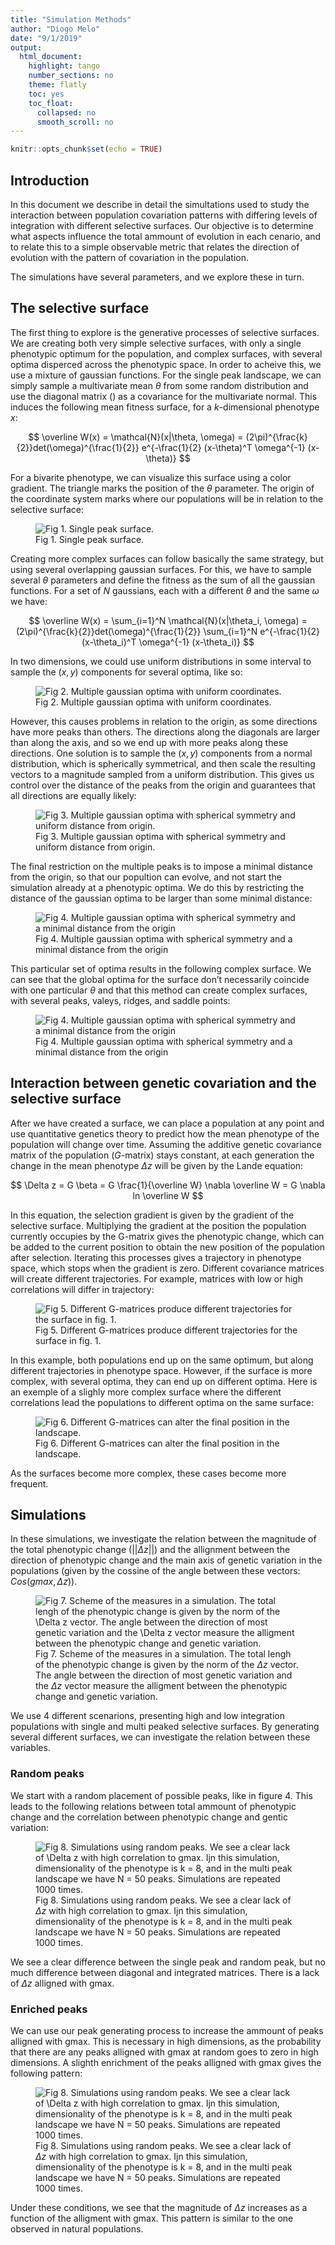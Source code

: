 ```yaml
---
title: "Simulation Methods"
author: "Diogo Melo"
date: "9/1/2019"
output:
  html_document:
    highlight: tango
    number_sections: no
    theme: flatly
    toc: yes
    toc_float:
      collapsed: no
      smooth_scroll: no
---
```


```r
knitr::opts_chunk$set(echo = TRUE)
```

## Introduction

In this document we describe in detail the simultations used to study the interaction between population
covariation patterns with differing levels of integration with different selective surfaces. Our objective is
to determine what aspects influence the total ammount of evolution in each cenario, and to relate this
to a simple observable metric that relates the direction of evolution with the pattern of covariation
in the population. 

The simulations have several parameters, and we explore these in turn.

## The selective surface

The first thing to explore is the generative processes of selective surfaces. We are creating both very
simple selective surfaces, with only a single phenotypic optimum for the population, and complex surfaces,
with several optima disperced across the phenotypic space. In order to acheive this, we use a mixture of gaussian
functions. For the single peak landscape, we can simply sample a multivariate mean $\theta$ from some random distribution and use the diagonal matrix (\omega) as a covariance for the multivariate normal. This induces the following mean fitness
surface, for a $k$-dimensional phenotype $x$:

$$
\overline W(x) = \mathcal{N}(x|\theta, \omega) = (2\pi)^{\frac{k}{2}}det(\omega)^{\frac{1}{2}} e^{-\frac{1}{2} (x-\theta)^T \omega^{-1} (x-\theta)} 
$$

For a bivarite phenotype, we can visualize this surface using a color gradient. The triangle marks
the position of the $\theta$ parameter. The origin of the coordinate system marks where our populations 
will be in relation to the selective surface:

![Fig 1. Single peak surface.](plots/ex_surface.png)

Creating more complex surfaces can follow basically the same strategy, but using several overlapping 
gaussian surfaces. For this, we have to sample several $\theta$ parameters and define the fitness as the sum of all the gaussian functions. For a set of $N$ gaussians, each with a different $\theta$ and the same $\omega$ we have:

$$
\overline W(x) = \sum_{i=1}^N \mathcal{N}(x|\theta_i, \omega) = (2\pi)^{\frac{k}{2}}det(\omega)^{\frac{1}{2}} \sum_{i=1}^N e^{-\frac{1}{2} (x-\theta_i)^T \omega^{-1} (x-\theta_i)} 
$$


In two dimensions, we could
use uniform distributions in some interval to sample the $(x, y)$ components for several optima, like so:

![Fig 2. Multiple gaussian optima with uniform coordinates.](plots/peaks_square.png)

However, this causes problems in relation to the origin, as some directions have more peaks than others. The directions along the diagonals are larger than along the axis, and so we end up with more peaks along these directions. One solution is to sample the $(x, y)$ components from a normal distribution, which is spherically symmetrical, and then scale the resulting vectors to a magnitude sampled from a uniform distribution. This gives us control over the distance of the peaks from the origin and guarantees that all directions are equally likely:

![Fig 3. Multiple gaussian optima with spherical symmetry and uniform distance from origin.](plots/peaks_circle.png)

The final restriction on the multiple peaks is to impose a minimal distance from the origin, so that
our popultion can evolve, and not start the simulation already at a phenotypic optima. We do this by restricting the distance of the gaussian optima to be larger than some minimal distance:

![Fig 4. Multiple gaussian optima with spherical symmetry and a minimal distance from the origin](plots/peaks_ring.png)

This particular set of optima results in the following complex surface. We can see that the global optima for the surface don't necessarily coincide with one particular $\theta$ and that this method can create complex surfaces, with several peaks, valeys, ridges, and saddle points:

![Fig 4. Multiple gaussian optima with spherical symmetry and a minimal distance from the origin](plots/peaks_ring_surface.png)


## Interaction between genetic covariation and the selective surface
 
After we have created a surface, we can place a population at any point and use quantitative genetics theory
to predict how the mean phenotype of the population will change over time. Assuming the additive genetic covariance matrix
of the population ($G$-matrix) stays constant, at each generation the change in the mean phenotype $\Delta z$ will be given by the
Lande equation:
 
$$
\Delta z = G \beta = G \frac{1}{\overline W} \nabla \overline W = G  \nabla ln \overline W
$$

In this equation, the selection gradient is given by the gradient of the selective surface. Multiplying the gradient at the position the population currently occupies by the G-matrix gives the phenotypic change, which can be added to the current position to obtain the new position of the population after selection. Iterating this processes gives a trajectory in phenotype space, which stops when the gradient is zero. Different covariance matrices will create different trajectories. For example, matrices with low or high correlations will differ in trajectory:

![Fig 5. Different G-matrices produce different trajectories for the surface in fig. 1.](plots/ex_trajectory.png)

In this example, both populations end up on the same optimum, but along different trajectories in phenotype space. However, if the surface is more complex, with several optima, they can end up on different optima. Here is an exemple of a slighly more complex surface where the different correlations lead the populations to different optima on the same surface:

![Fig 6. Different G-matrices can alter the final position in the landscape.](plots/ex_trajectory_multi.png)

As the surfaces become more complex, these cases become more frequent. 

## Simulations

In these simulations, we investigate the relation between the magnitude of the total phenotypic change ($||\Delta z||$) and the allignment between the direction of phenotypic change and the main axis of genetic variation in the populations (given by the cossine of the angle between these vectors: $Cos(gmax, \Delta z)$). 

![Fig 7. Scheme of the measures in a simulation. The total lengh of the phenotypic change is given by the norm of the $\Delta z$ vector. The angle between the direction of most genetic variation and the $\Delta z$ vector measure the alligment between the phenotypic change and genetic variation.](plots/image10.png)


We use 4 different scenarions, presenting high and low integration populations with single and multi peaked selective surfaces. By generating several different surfaces, we can investigate the relation between these variables. 

### Random peaks

We start with a random placement of possible peaks, like in figure 4. This leads to the following relations
between total ammount of phenotypic change and the correlation between phenotypic change and gentic variation:

![Fig 8. Simulations using random peaks. We see a clear lack of $\Delta z$ with high correlation to gmax. Ijn this simulation, dimensionality of the phenotype is k = 8, and in the multi peak landscape we have N = 50 peaks. Simulations are repeated 1000 times.](plots/peakPool_composite_random.png)

We see a clear difference between the single peak and random peak, but no much difference between diagonal and integrated matrices. There is a lack of $\Delta z$ alligned with gmax. 

### Enriched peaks

We can use our peak generating process to increase the ammount of peaks alligned with gmax. This is necessary in high dimensions, as the probability that there are any peaks alligned with gmax at random goes to zero in high dimensions. A slighth enrichment of the peaks alligned with gmax gives the following pattern:

![Fig 8. Simulations using random peaks. We see a clear lack of $\Delta z$ with high correlation to gmax. Ijn this simulation, dimensionality of the phenotype is k = 8, and in the multi peak landscape we have N = 50 peaks. Simulations are repeated 1000 times.](plots/peakPool_composite_enriched.png)

Under these conditions, we see that the magnitude of $\Delta z$ increases as a function of the alligment with gmax. This pattern is similar to the one observed in natural populations.